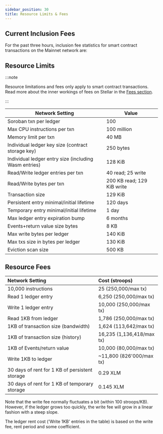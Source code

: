 ```yaml
---
sidebar_position: 30
title: Resource Limits & Fees
---
```


## Current Inclusion Fees

For the past three hours, inclusion fee statistics for smart contract transactions on the Mainnet network are:

## Resource Limits

:::note

Resource limitations and fees only apply to smart contract transactions. Read more about the inner workings of fees on Stellar in the [Fees section](../learn/fundamentals/fees-resource-limits-metering.mdx).

:::

| Network Setting | Value |
| --- | --- |
| Soroban txn per ledger | 100 |
| Max CPU instructions per txn | 100 million |
| Memory limit per txn | 40 MB |
| Individual ledger key size (contract storage key) | 250 bytes |
| Individual ledger entry size (including Wasm entries) | 128 KiB |
| Read/Write ledger entries per txn | 40 read; 25 write |
| Read/Write bytes per txn | 200 KB read; 129 KiB write |
| Transaction size | 129 KiB |
| Persistent entry minimal/initial lifetime | 120 days |
| Temporary entry minimal/initial lifetime | 1 day |
| Max ledger entry expiration bump | 6 months |
| Events+return value size bytes | 8 KB |
| Max write bytes per ledger | 140 KiB |
| Max txs size in bytes per ledger | 130 KiB |
| Eviction scan size | 500 KB |

## Resource Fees

| Network Setting                                | Cost (stroops)            |
| :--------------------------------------------- | :------------------------ |
| 10,000 instructions                            | 25 (250,000/max tx)       |
| Read 1 ledger entry                            | 6,250 (250,000/max tx)    |
| Write 1 ledger entry                           | 10,000 (250,000/max tx)   |
| Read 1KB from ledger                           | 1,786 (250,000/max tx)    |
| 1KB of transaction size (bandwidth)            | 1,624 (113,642/max tx)    |
| 1KB of transaction size (history)              | 16,235 (1,136,418/max tx) |
| 1KB of Events/return value                     | 10,000 (80,000/max tx)    |
| Write 1KB to ledger                            | ~11,800 (826'000/max tx)  |
| 30 days of rent for 1 KB of persistent storage | 0.29 XLM                  |
| 30 days of rent for 1 KB of temporary storage  | 0.145 XLM                 |

Note that the write fee normally fluctuates a bit (within 100 stroops/KB). However, if the ledger grows too quickly, the write fee will grow in a linear fashion with a steep slope.

The ledger rent cost ('Write 1KB' entries in the table) is based on the write fee, rent period and some coefficient.
